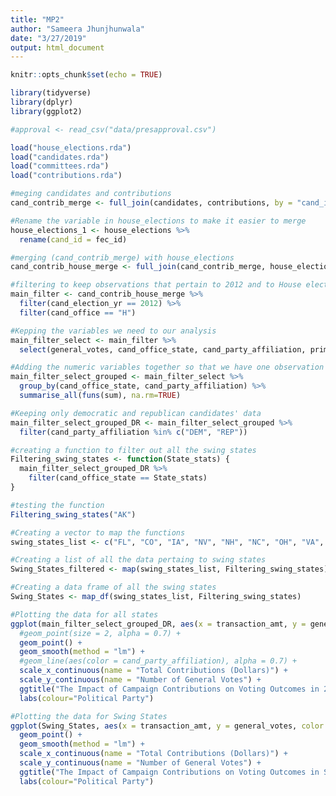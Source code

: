 ```yaml
---
title: "MP2"
author: "Sameera Jhunjhunwala"
date: "3/27/2019"
output: html_document
---
```


```r
knitr::opts_chunk$set(echo = TRUE)
```

```r
library(tidyverse)
library(dplyr)
library(ggplot2)
```

```r
#approval <- read_csv("data/presapproval.csv")
```

```r
load("house_elections.rda")
load("candidates.rda")
load("committees.rda")
load("contributions.rda")
```

```r
#meging candidates and contributions
cand_contrib_merge <- full_join(candidates, contributions, by = "cand_id")
```

```r
#Rename the variable in house_elections to make it easier to merge
house_elections_1 <- house_elections %>%
  rename(cand_id = fec_id)
```

```r
#merging (cand_contrib_merge) with house_elections
cand_contrib_house_merge <- full_join(cand_contrib_merge, house_elections_1, by="cand_id")
```

```r
#filtering to keep observations that pertain to 2012 and to House elections 
main_filter <- cand_contrib_house_merge %>% 
  filter(cand_election_yr == 2012) %>% 
  filter(cand_office == "H")
```

```r
#Kepping the variables we need to our analysis
main_filter_select <- main_filter %>% 
  select(general_votes, cand_office_state, cand_party_affiliation, primary_votes, transaction_amt)
```


```r
#Adding the numeric variables together so that we have one observation per party for ech state 
main_filter_select_grouped <- main_filter_select %>% 
  group_by(cand_office_state, cand_party_affiliation) %>% 
  summarise_all(funs(sum), na.rm=TRUE)
```

```r
#Keeping only democratic and republican candidates' data 
main_filter_select_grouped_DR <- main_filter_select_grouped %>% 
  filter(cand_party_affiliation %in% c("DEM", "REP"))
```


```r
#creating a function to filter out all the swing states
Filtering_swing_states <- function(State_stats) {
  main_filter_select_grouped_DR %>% 
    filter(cand_office_state == State_stats)
}
```

```r
#testing the function 
Filtering_swing_states("AK")
```

```r
#Creating a vector to map the functions 
swing_states_list <- c("FL", "CO", "IA", "NV", "NH", "NC", "OH", "VA", "WI")
```

```r
#Creating a list of all the data pertaing to swing states 
Swing_States_filtered <- map(swing_states_list, Filtering_swing_states)
```

```r
#Creating a data frame of all the swing states
Swing_States <- map_df(swing_states_list, Filtering_swing_states)
```


```r
#Plotting the data for all states 
ggplot(main_filter_select_grouped_DR, aes(x = transaction_amt, y = general_votes, color = forcats::fct_rev(cand_party_affiliation), label = cand_office_state)) +
  #geom_point(size = 2, alpha = 0.7) +
  geom_point() +
  geom_smooth(method = "lm") +
  #geom_line(aes(color = cand_party_affiliation), alpha = 0.7) +
  scale_x_continuous(name = "Total Contributions (Dollars)") +
  scale_y_continuous(name = "Number of General Votes") +
  ggtitle("The Impact of Campaign Contributions on Voting Outcomes in 2012") + 
  labs(colour="Political Party")
```



```r
#Plotting the data for Swing States
ggplot(Swing_States, aes(x = transaction_amt, y = general_votes, color = forcats::fct_rev(cand_party_affiliation), label = cand_office_state)) +
  geom_point() +
  geom_smooth(method = "lm") +
  scale_x_continuous(name = "Total Contributions (Dollars)") +
  scale_y_continuous(name = "Number of General Votes") +
  ggtitle("The Impact of Campaign Contributions on Voting Outcomes in Swing States in 2012") + 
  labs(colour="Political Party")
```

